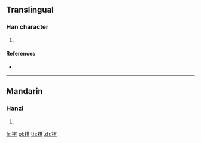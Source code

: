 {{character info/new}}
==Translingual==

===Han character===
{{Han char|rn=145|rad=衣|as=08|sn=14|four=|canj=LTMC}}

# {{defn|Han|sort=衣08}}

====References====
* {{Han ref|kx=1119.250|dkj=34386|dj=1586.110|hdz=53097.040|uh=8900|ud=35072}}

----

==Mandarin==

===Hanzi===
{{cmn-hanzi|pin=[[qí]] ([[qi2]])|wg=ch'i<sup>2</sup>}}

# {{defn|lang=cmn|sort=衣08}}

[[fr:褀]]
[[pl:褀]]
[[th:褀]]
[[zh:褀]]